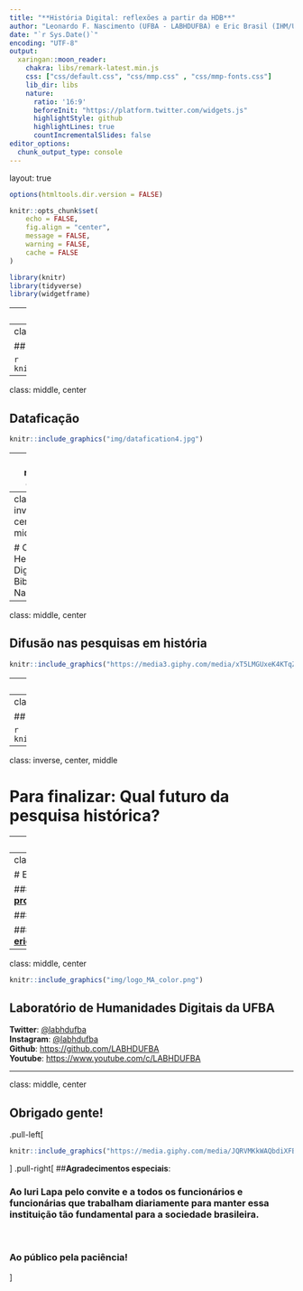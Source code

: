 ```yaml
---
title: "**História Digital: reflexões a partir da HDB**"
author: "Leonardo F. Nascimento (UFBA - LABHDUFBA) e Eric Brasil (IHM/UNILAB)"
date: "`r Sys.Date()`"
encoding: "UTF-8"
output:
  xaringan::moon_reader:
    chakra: libs/remark-latest.min.js
    css: ["css/default.css", "css/mmp.css" , "css/mmp-fonts.css"]
    lib_dir: libs
    nature:
      ratio: '16:9'
      beforeInit: "https://platform.twitter.com/widgets.js"
      highlightStyle: github
      highlightLines: true
      countIncrementalSlides: false
editor_options: 
  chunk_output_type: console
---
```

layout: true

```r
options(htmltools.dir.version = FALSE)

knitr::opts_chunk$set(
	echo = FALSE,
	fig.align = "center",
	message = FALSE,
	warning = FALSE,
	cache = FALSE
)
```

```r
library(knitr)
library(tidyverse)
library(widgetframe)
```

---
class: inverse, center, middle

# As fontes digitais de pesquisa

---
class: middle, center

## Traços digitais (digital data trace)

```r
knitr::include_graphics("img/socioloy.png")
```

---
class: middle, center

## Dataficação

```r
knitr::include_graphics("img/datafication4.jpg")
```

---
class: middle, center

## Digitalização de fontes históricas


```r
knitr::include_graphics("img/surv.jpg")
```

---
class: inverse, center, middle

# O caso da Hemeroteca Digital da Biblioteca Nacional

---
class: middle, center

## Difusão nas pesquisas em história

```r
knitr::include_graphics("https://media3.giphy.com/media/xT5LMGUxeK4KTqZG8g/giphy.gif?cid=ecf05e47b17o78f5yb81kt7ds59du581s4n940wzbk3i521g&rid=giphy.gif&ct=g")
```

---
class: middle, center

## Interface da HDB e seus impactos epistemológicos

```r
knitr::include_graphics("https://i.giphy.com/media/26n6WywJyh39n1pBu/giphy.webp")
```

---
class: middle, center

## Por uma heurística digital


```r
knitr::include_graphics("https://i.imgur.com/D3nBfdJ.gif")
```

---
class: inverse, center, middle

# Para finalizar: Qual futuro da pesquisa histórica?

---
class: middle, center  

# Leonardo F. Nascimento

### [Email: **leofn3@gmail.com**](mailto:leofn3@gmail.com) 

### [Twitter:**@leofn3**](http://www.twitter.com/leofn3) 

### [website: **www.leofn.com**](http://www.leofn.com)

---
class: middle, center  

# Eric Brasil

### [Email: **profericbrasil@unilab.edu.br**](mailto:profericbrasil@unilab.edu.br) 

### [Twitter:**@ericbrasiln**](http://www.twitter.com/ericbrailn) 

### [website: **ericbrasiln.github.io**](https://ericbrasiln.github.io/)

---
class: middle, center  

```r
knitr::include_graphics("img/logo_MA_color.png")
```

## Laboratório de Humanidades Digitais da UFBA

**Twitter**: [@labhdufba](https://twitter.com/labhdufba) 
<br>
**Instagram**: [@labhdufba](http://instagram.com/labhdufba)
<br>
**Github**: [https://github.com/LABHDUFBA](https://github.com/LABHDUFBA)
<br>
**Youtube**: [https://www.youtube.com/c/LABHDUFBA](https://www.youtube.com/c/LABHDUFBA)

---
class: middle, center

## Obrigado gente!

.pull-left[
```r
knitr::include_graphics("https://media.giphy.com/media/JQRVMKkWAQbdiXFBkg/giphy.gif")
```
]
.pull-right[
##**Agradecimentos especiais**:
<br>

### Ao Iuri Lapa pelo convite e a todos os funcionários e funcionárias que trabalham diariamente para manter essa instituição tão fundamental para a sociedade brasileira.
<br>

### Ao público pela paciência!
]


